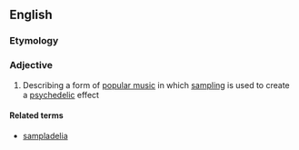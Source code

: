 ==English==

===Etymology===
{{suffix|sample|adelic|lang=en}}

===Adjective===
{{en-adj}}

# {{context|music|lang=en}} Describing a form of [[popular music]] in which [[sampling]] is used to create a [[psychedelic]] effect

====Related terms====
* [[sampladelia]]